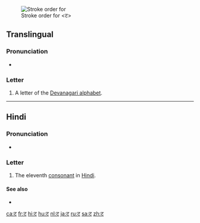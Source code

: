 {{character info/new}}
{{also|द|ढ|ਟ}}
[[File:Deva-ट-order.gif|alt=A ट being drawn|thumb|Stroke order for <ट>]]
==Translingual==

===Pronunciation===
* {{IPA|/ʈə/|lang=mul}}

===Letter===
{{mul-Deva|ṭa}}

# A letter of the [[Devanagari alphabet]].

----

==Hindi==

===Pronunciation===
* {{IPA|[ʈə]|lang=hi}}

===Letter===
{{head|hi|letter}}

# The eleventh [[consonant]] in [[Hindi]].

====See also====
* {{list:Devanagari script letters/hi}}

[[ca:ट]]
[[fr:ट]]
[[hi:ट]]
[[hu:ट]]
[[nl:ट]]
[[ja:ट]]
[[ru:ट]]
[[sa:ट]]
[[zh:ट]]